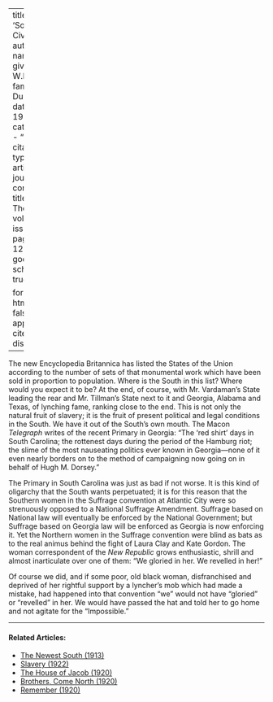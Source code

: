 
---
title: 'Southern Civilization'
author:
  - name:
      given: W.E.B.
      family: Du Bois
date: May 1916
categories: 
  - ""
citation: 
  type: article-journal
  container-title: The Crisis
  volume: 13
  issue: 1
  page: 11-12
google-scholar: true

format:
  html:
    toc: false
    appendix-cite-as: display
---



The new Encyclopedia Britannica has listed the States of the Union
according to the number of sets of that monumental work which have been
sold in proportion to population. Where is the South in this list? Where
would you expect it to be? At the end, of course, with Mr. Vardaman's
State leading the rear and Mr. Tillman's State next to it and Georgia,
Alabama and Texas, of lynching fame, ranking close to the end. This is
not only the natural fruit of slavery; it is the fruit of present
political and legal conditions in the South. We have it out of the
South's own mouth. The Macon *Telegraph* writes of the recent Primary in
Georgia: "The 'red shirt' days in South Carolina; the rottenest days
during the period of the Hamburg riot; the slime of the most nauseating
politics ever known in Georgia---none of it even nearly borders on to
the method of campaigning now going on in behalf of Hugh M. Dorsey."

The Primary in South Carolina was just as bad if not worse. It is this
kind of oligarchy that the South wants perpetuated; it is for this
reason that the Southern women in the Suffrage convention at Atlantic
City were so strenuously opposed to a National Suffrage Amendment.
Suffrage based on National law will eventually be enforced by the
National Government; but Suffrage based on Georgia law will be enforced
as Georgia is now enforcing it. Yet the Northern women in the Suffrage
convention were blind as bats as to
the real animus behind the fight of Laura Clay and Kate Gordon. The
woman correspondent of the *New Republic* grows enthusiastic, shrill and
almost inarticulate over one of them: "We gloried in her. We revelled in
her!"

Of course we did, and if some poor, old black woman, disfranchised and
deprived of her rightful support by a lyncher's mob which had made a
mistake, had happened into that convention "we" would not have "gloried"
or "revelled" in her. We would have passed the hat and told her to go
home and not agitate for the "Impossible."

<!-- Similar articles start here -->
<div  class="clear-wrap"></div>
<hr>
#### Related Articles:

* [The Newest South (1913)](/Volumes/06/03/newest_south.html)
* [Slavery (1922)](/Volumes/24/01/slavery.html)
* [The House of Jacob (1920)](/Volumes/19/04/house-of-jacob.html)
* [Brothers, Come North (1920)](/Volumes/19/03/brothers_come_north.html)
* [Remember (1920)](/Volumes/19/06/remember.html)

<!-- Similar articles end here -->